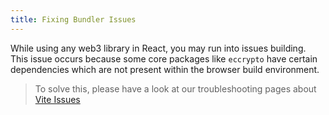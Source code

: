 ```yaml
---
title: Fixing Bundler Issues
---
```


While using any web3 library in React, you may run into issues building. This issue occurs because
some core packages like `eccrypto` have certain dependencies which are not present within the
browser build environment.

> To solve this, please have a look at our troubleshooting pages about
> [Vite Issues](/troubleshooting/vite-issues)
